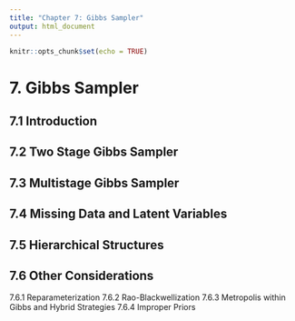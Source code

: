 ```yaml
---
title: "Chapter 7: Gibbs Sampler"
output: html_document
---
```


```r
knitr::opts_chunk$set(echo = TRUE)
```

# 7. Gibbs Sampler

## 7.1 Introduction

## 7.2 Two Stage Gibbs Sampler

## 7.3 Multistage Gibbs Sampler

## 7.4 Missing Data and Latent Variables

## 7.5 Hierarchical Structures

## 7.6 Other Considerations

7.6.1 Reparameterization
7.6.2 Rao-Blackwellization
7.6.3 Metropolis within Gibbs and Hybrid Strategies
7.6.4 Improper Priors
